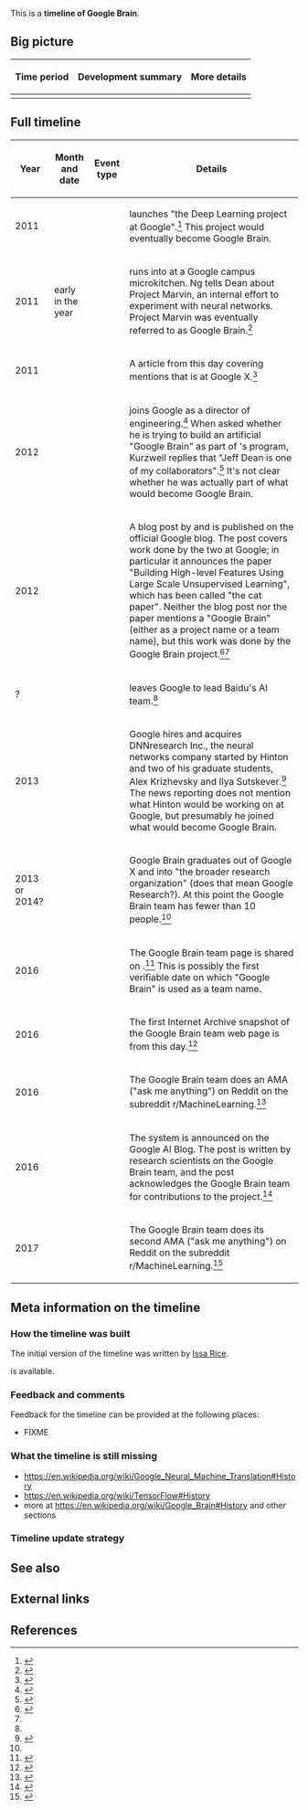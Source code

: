 This is a '''timeline of Google Brain'''.

==Big picture==

{| class="wikitable"
! Time period !! Development summary !! More details
|-
|}

==Full timeline==

{| class="sortable wikitable"
! Year !! Month and date !! Event type !! Details
|-
| 2011 || || || {{W|Andrew Ng}} launches "the Deep Learning project at Google".<ref>{{cite web |url=http://www.wired.com/wiredenterprise/2013/05/neuro-artificial-intelligence/all/ |title=The Man Behind the Google Brain: Andrew Ng and the Quest for the New AI |publisher=Wired Enterprise |date=May 7, 2013 |author=Daniela Hernandez |accessdate=May 12, 2018 |archiveurl=https://web.archive.org/web/20130601214246/http://www.wired.com/wiredenterprise/2013/05/neuro-artificial-intelligence/all/ |archivedate=June 1, 2013 |dead-url=yes}}</ref> This project would eventually become Google Brain.
|-
| 2011 || early in the year || || {{W|Jeff Dean}} runs into {{W|Andrew Ng}} at a Google campus microkitchen. Ng tells Dean about Project Marvin, an internal effort to experiment with neural networks. Project Marvin was eventually referred to as Google Brain.<ref name="great-ai-awakening">{{cite web |url=https://www.nytimes.com/2016/12/14/magazine/the-great-ai-awakening.html |author=Gideon Lewis-Kraus |title=The Great A.I. Awakening |accessdate=May 17, 2018 |publisher=[[wikipedia:The New York Times|The New York Times]]}}</ref>
|-
| 2011 || {{dts|November 13}} || || A ''{{W|New York Times}}'' article from this day covering {{W|Google X}} mentions that {{W|Andrew Ng}} is at Google X.<ref>{{cite web |url=https://www.nytimes.com/2011/11/14/technology/at-google-x-a-top-secret-lab-dreaming-up-the-future.html |date=November 13, 2011 |publisher=[[wikipedia:The New York Times|The New York Times]] |title=At Google X, a Top-Secret Lab Dreaming Up the Future |first1=Claire Cain |last1=Miller |first2=Nick |last2=Bilton |accessdate=May 12, 2018}}</ref>
|-
| 2012 || {{dts|December}} || || {{W|Ray Kurzweil}} joins Google as a director of engineering.<ref>{{cite web |url=https://techcrunch.com/2012/12/14/ray-kurzweil-joins-google-as-engineering-director-focusing-on-machine-learning-and-language-tech/ |first=Colleen |last=Taylor |date=December 15, 2012 |publisher=TechCrunch |title=Ray Kurzweil Joins Google In Full-Time Engineering Director Role; Will Focus On Machine Learning, Language Processing |accessdate=May 13, 2018}}</ref> When asked whether he is trying to build an artificial "Google Brain" as part of {{W|Jeff Dean}}'s program, Kurzweil replies that "Jeff Dean is one of my collaborators".<ref>{{cite web |url=https://www.wired.com/2013/04/kurzweil-google-ai/ |title=How Ray Kurzweil Will Help Google Make the Ultimate AI Brain |date=April 25, 2013 |first=Steven |last=Levy |publisher=[[wikipedia:WIRED|WIRED]] |accessdate=May 13, 2018}}</ref> It's not clear whether he was actually part of what would become Google Brain.
|-
| 2012 || {{Dts|June 26}} || || A blog post by {{W|Jeff Dean}} and {{W|Andrew Ng}} is published on the official Google blog. The post covers work done by the two at Google; in particular it announces the paper "Building High-level Features Using Large Scale Unsupervised Learning", which has been called "the cat paper". Neither the blog post nor the paper mentions a "Google Brain" (either as a project name or a team name), but this work was done by the Google Brain project.<ref>{{cite web |url=https://googleblog.blogspot.com/2012/06/using-large-scale-brain-simulations-for.html |title=Using large-scale brain simulations for machine learning and A.I. |first1=Jeff |last1=Dean |first2=Andrew |last2=Ng |publisher=Official Google Blog |accessdate=May 12, 2018}}</ref><ref name="great-ai-awakening" />
|-
| ? || || || {{W|Andrew Ng}} leaves Google to lead Baidu's AI team.<ref name="great-ai-awakening" />
|-
| 2013 || {{Dts|March}} || || Google hires {{W|Geoffrey Hinton}} and acquires DNNresearch Inc., the neural networks company started by Hinton and two of his graduate students, Alex Krizhevsky and Ilya Sutskever.<ref>{{cite web |url=https://media.utoronto.ca/media-releases/u-of-t-neural-networks-start-up-acquired-by-google/ |date=March 12, 2013 |author=U of T Media |title=Media Room & Blue Book – University of Toronto |accessdate=May 13, 2018}}</ref> The news reporting does not mention what Hinton would be working on at Google, but presumably he joined what would become Google Brain.
|-
| 2013 or 2014? || || || Google Brain graduates out of Google X and into "the broader research organization" (does that mean Google Research?). At this point the Google Brain team has fewer than 10 people.<ref name="great-ai-awakening" />
|-
| 2016 || {{dts|April 8}} || || The Google Brain team page is shared on {{W|Hacker News}}.<ref>{{cite web |url=https://news.ycombinator.com/item?id=11451916 |title=Google Brain Team |website=Hacker News |accessdate=May 12, 2018}}</ref> This is possibly the first verifiable date on which "Google Brain" is used as a team name.
|-
| 2016 || {{Dts|April 16}} || || The first Internet Archive snapshot of the Google Brain team web page is from this day.<ref>{{cite web |url=https://research.google.com/teams/brain/ |title=Research at Google |accessdate=May 12, 2018 |archiveurl=https://web.archive.org/web/20160416071138/https://research.google.com/teams/brain/ |archivedate=April 16, 2016 |dead-url=yes}}</ref>
|-
| 2016 || {{dts|August 4}} || || The Google Brain team does an AMA ("ask me anything") on Reddit on the subreddit r/MachineLearning.<ref>{{cite web |url=https://www.reddit.com/r/MachineLearning/comments/4w6tsv/ama_we_are_the_google_brain_team_wed_love_to/ |publisher=reddit |title=AMA: We are the Google Brain team. We'd love to answer your questions about machine learning. • r/MachineLearning |accessdate=May 12, 2018}}</ref>
|-
| 2016 || {{Dts|September 27}} || || The {{W|Google Neural Machine Translation}} system is announced on the Google AI Blog. The post is written by research scientists on the Google Brain team, and the post acknowledges the Google Brain team for contributions to the project.<ref>{{cite web |url=https://ai.googleblog.com/2016/09/a-neural-network-for-machine.html |title=A Neural Network for Machine Translation, at Production Scale |publisher=Google AI Blog |first1=Quoc V. |last1=Le |first2=Mike |last2=Schuster |date=September 27, 2016 |accessdate=May 13, 2018}}</ref>
|-
| 2017 || {{dts|September 9}} || || The Google Brain team does its second AMA ("ask me anything") on Reddit on the subreddit r/MachineLearning.<ref>{{cite web |url=https://www.reddit.com/r/MachineLearning/comments/6z51xb/we_are_the_google_brain_team_wed_love_to_answer/ |publisher=reddit |title=We are the Google Brain team. We'd love to answer your questions (again) • r/MachineLearning |accessdate=May 12, 2018}}</ref>
|}

==Meta information on the timeline==

===How the timeline was built===

The initial version of the timeline was written by [[User:Issa|Issa Rice]].

{{funding info}} is available.

===Feedback and comments===

Feedback for the timeline can be provided at the following places:

* FIXME

===What the timeline is still missing===

* https://en.wikipedia.org/wiki/Google_Neural_Machine_Translation#History
* https://en.wikipedia.org/wiki/TensorFlow#History
* more at https://en.wikipedia.org/wiki/Google_Brain#History and other sections

===Timeline update strategy===

==See also==

==External links==

==References==

{{Reflist|30em}}
